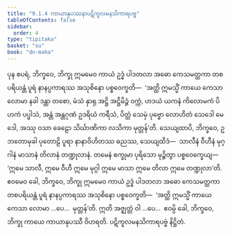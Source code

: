 ```yaml
---
title: "9.1.4 ကာယာနုပဿနာပဋိကူလမနသိကာရပဗ္ဗ"
tableOfContents: false
sidebar:
  order: 4
type: "tipitaka"
basket: "su"
book: "dn-maha"
---
```



<DynamicBreadcrumb />

<Division number="377" book="dn-maha" e="ch" v="7" p="233">

<Paragraph number="959" book="dn-maha">
ပုန စပရံ, ဘိက္ခဝေ, ဘိက္ခု ဣမမေဝ ကာယံ ဥဒ္ဓံ ပါဒတလာ အဓော ကေသမတ္ထကာ တစပရိယန္တံ ပူရံ နာနပ္ပကာရဿ အသုစိနော ပစ္စဝေက္ခတိ—  ‘အတ္ထိ ဣမသ္မိံ ကာယေ ကေသာ လောမာ နခါ ဒန္တာ တစော, မံသံ နှာရု အဋ္ဌိ အဋ္ဌိမိဉ္ဇံ ဝက္ကံ, ဟဒယံ ယကနံ ကိလောမကံ ပိဟကံ ပပ္ဖါသံ, အန္တံ အန္တဂုဏံ ဥဒရိယံ ကရီသံ, ပိတ္တံ သေမှံ ပုဗ္ဗော လောဟိတံ သေဒေါ မေဒေါ, အဿု ဝသာ ခေဠော သိင်္ဃာဏိကာ လသိကာ မုတ္တန်’တိ.
</Paragraph>

<Paragraph number="960" book="dn-maha">
သေယျထာပိ, ဘိက္ခဝေ, ဥဘတောမုခါ ပုတောဠိ ပူရာ နာနာဝိဟိတဿ ဓညဿ, သေယျထိဒံ—  သာလီနံ ဝီဟီနံ မုဂ္ဂါနံ မာသာနံ တိလာနံ တဏ္ဍုလာနံ. တမေနံ စက္ခုမာ ပုရိသော မုဉ္စိတွာ ပစ္စဝေက္ခေယျ—  ‘ဣမေ သာလီ, ဣမေ ဝီဟီ ဣမေ မုဂ္ဂါ ဣမေ မာသာ ဣမေ တိလာ ဣမေ တဏ္ဍုလာ’တိ. ဧဝမေဝ ခေါ, ဘိက္ခဝေ, ဘိက္ခု ဣမမေဝ ကာယံ ဥဒ္ဓံ ပါဒတလာ အဓော ကေသမတ္ထကာ တစပရိယန္တံ ပူရံ နာနပ္ပကာရဿ အသုစိနော ပစ္စဝေက္ခတိ—  ‘အတ္ထိ ဣမသ္မိံ ကာယေ ကေသာ လောမာ …ပေ…  မုတ္တန်’တိ.
</Paragraph>

<Paragraph number="961" book="dn-maha">
ဣတိ အဇ္ဈတ္တံ ဝါ …ပေ…  ဧဝမ္ပိ ခေါ, ဘိက္ခဝေ, ဘိက္ခု ကာယေ ကာယာနုပဿီ ဝိဟရတိ.

</Paragraph>
</Division>

<Paragraph number="962" type="center" book="dn-maha">
ပဋိကူလမနသိကာရပဗ္ဗံ နိဋ္ဌိတံ.
</Paragraph>